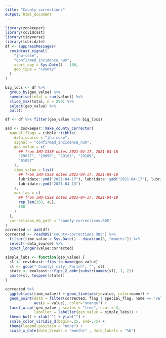 ```yaml
---
title: "County corrections"
output: html_document
---
```


```r
library(zookeeper)
library(covidcast)
library(tidyverse)
library(lubridate)
df <- suppressMessages(
  covidcast_signal(
    "jhu-csse",
    "confirmed_incidence_num",
    start_day = Sys.Date() - 180,
    geo_type = "county"
  )
)

big_locs <- df %>% 
  group_by(geo_value) %>%
  summarise(total = sum(value)) %>%
  slice_max(total, n = 250) %>% 
  select(geo_value) %>%
  pull()

df <- df %>% filter(geo_value %in% big_locs)

aad <- zookeeper::make_county_corrector(
  manual_flags = tibble::tibble(
    data_source = "jhu-csse",
    signal = "confirmed_incidence_num",
    geo_value = c(
      ## from JHU-CSSE notes 2021-04-17, 2021-04-18
      "29077", "29095", "29183", "29189",
      "01097"
    ),
    time_value = list(
      ## from JHU-CSSE notes 2021-04-17, 2021-04-18
      lubridate::ymd("2021-04-17"), lubridate::ymd("2021-04-17"), lubridate::ymd("2021-04-17"), lubridate::ymd("2021-04-17"),
      lubridate::ymd("2021-04-13")
    ),
    max_lag = c(
      ## from JHU-CSSE notes 2021-04-17, 2021-04-18
      rep_len(150, 4L),
      180
    )
  ),
  corrections_db_path = "county-corrections.RDS"
)
corrected <- aad(df)
corrected <- readRDS("county-corrections.RDS") %>%
  filter(time_value > Sys.Date() - duration(3, "months")) %>%
  select(-data_source) %>%
  pivot_longer(value:corrected)

simple_labs <- function(geo_value) {
  sl <- covidcast::fips_to_name(geo_value)
  sl <- gsub(" County| city| Parish", "", sl)
  state <- evalcast:::fips_2_abbr(substr(names(sl), 1, 2))
  paste(sl, toupper(state))
}
```

```r
corrected %>% 
  ggplot(aes(time_value)) + geom_line(aes(y=value, color=name)) +
  geom_point(data = filter(corrected, flag | special_flag, name == "value"), 
             aes(y = value), color="orange") +
  facet_wrap(~geo_value , scales = "free", ncol = 3, 
             labeller = labeller(geo_value = simple_labs)) +
  theme_bw() + xlab("") + ylab("") +
  scale_color_viridis_d(begin=.25, end=.75) + 
  theme(legend.position = "none") +
  scale_x_date(date_breaks = "months" , date_labels = "%b")
```


